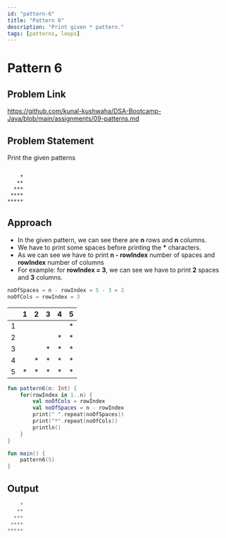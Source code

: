 ```yaml
---
id: "pattern-6"
title: "Pattern 6"
description: "Print given * pattern."
tags: [patterns, loops]
---
```




# Pattern 6

## Problem Link

https://github.com/kunal-kushwaha/DSA-Bootcamp-Java/blob/main/assignments/09-patterns.md

## Problem Statement

Print the given patterns

```text

    *
   **
  ***
 ****
*****
```
## Approach

- In the given pattern, we can see there are **n** rows and **n** columns.
- We have to print some spaces before printing the **\*** characters.
- As we can see we have to print **n - rowIndex** number of spaces and **rowIndex** number of columns 
- For example: for **rowIndex = 3**, we can see we have to print **2** spaces and **3** columns. 
```kt
noOfSpaces = n - rowIndex = 5 - 3 = 2
noOfCols = rowIndex = 3
```

<TableWrapper rows="5" cols="5">

|   	| 1 	| 2 	| 3 	| 4 	| 5 	|
|:-:	|:-:	|:-:	|:-:	|:-:	|:-:	|
| 1 	|   	|   	|   	|   	| * 	|
| 2 	|   	|   	|   	| * 	| * 	|
| 3 	|   	|   	| * 	| * 	| * 	|
| 4 	|   	| * 	| * 	| * 	| * 	|
| 5 	| * 	| * 	| * 	| * 	| * 	|

</TableWrapper>


<Tabs>
<TabItem value="kotlin" label="Kotlin">
<SolutionAuthor name="@msvhora"/>

```kt
fun pattern6(n: Int) {
    for(rowIndex in 1..n) {
		val noOfCols = rowIndex
        val noOfSpaces = n - rowIndex
        print(" ".repeat(noOfSpaces))
        print("*".repeat(noOfCols))
        println()
    }
}

fun main() {	
    pattern6(5)
}
```
</TabItem>
</Tabs>

## Output

```kt
    *
   **
  ***
 ****
*****
```